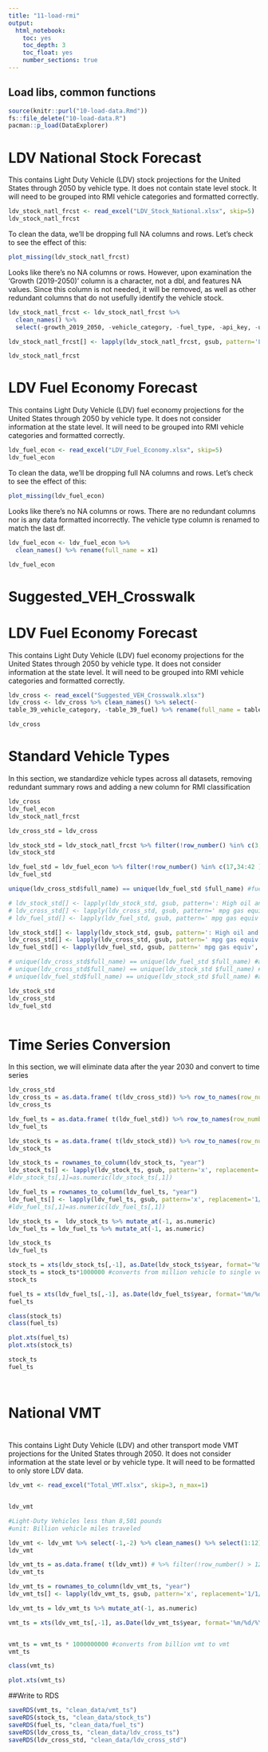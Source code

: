 ---
title: "11-load-rmi"
output:
  html_notebook:
    toc: yes
    toc_depth: 3
    toc_float: yes
    number_sections: true
---

## Load libs, common functions
```{r Load rmi}
source(knitr::purl("10-load-data.Rmd"))
fs::file_delete("10-load-data.R")
pacman::p_load(DataExplorer)
```

# LDV National Stock Forecast
This contains Light Duty Vehicle (LDV) stock projections for the United States through 2050 by vehicle type. It does not contain state level stock. It will need to be grouped into RMI vehicle categories and formatted correctly.

```{r load ldv_stock_natl_frcst}

ldv_stock_natl_frcst <- read_excel("LDV_Stock_National.xlsx", skip=5)
ldv_stock_natl_frcst

```

To clean the data, we'll be dropping full NA columns and rows.  Let's check to see the effect of this:

```{r check ldv_stock_natl_frcst NAs, fig.height=8, purl=FALSE}
plot_missing(ldv_stock_natl_frcst)

```
Looks like there's no NA columns or rows. However, upon examination the 'Growth (2019-2050)' column is a character, not a dbl, and features NA values. Since this column is not needed, it will be removed, as well as other redundant columns that do not usefully identify the vehicle stock.

```{r clean ldv_stock_natl_frcst}
ldv_stock_natl_frcst <- ldv_stock_natl_frcst %>%
  clean_names() %>%
  select(-growth_2019_2050, -vehicle_category, -fuel_type, -api_key, -units)

ldv_stock_natl_frcst[] <- lapply(ldv_stock_natl_frcst, gsub, pattern='Light-Duty Vehicle Stock: ', replacement='')

ldv_stock_natl_frcst
```


# LDV Fuel Economy Forecast
This contains Light Duty Vehicle (LDV) fuel economy projections for the United States through 2050 by vehicle type. It does not consider information at the state level. It will need to be grouped into RMI vehicle categories and formatted correctly.

```{r load ldv_fuel_econ}

ldv_fuel_econ <- read_excel("LDV_Fuel_Economy.xlsx", skip=5)
ldv_fuel_econ

```

To clean the data, we'll be dropping full NA columns and rows.  Let's check to see the effect of this:

```{r check ldv_fuel_econ, fig.height=8, purl=FALSE}
plot_missing(ldv_fuel_econ)

```
Looks like there's no NA columns or rows. There are no redundant columns nor is any data formatted incorrectly. The vehicle type column is renamed to match the last df.


```{r clean ldv_fuel_econ}
ldv_fuel_econ <- ldv_fuel_econ %>%
  clean_names() %>% rename(full_name = x1)

ldv_fuel_econ
```

# Suggested_VEH_Crosswalk

# LDV Fuel Economy Forecast
This contains Light Duty Vehicle (LDV) fuel economy projections for the United States through 2050 by vehicle type. It does not consider information at the state level. It will need to be grouped into RMI vehicle categories and formatted correctly.

```{r load ldv_cross}

ldv_cross <- read_excel("Suggested_VEH_Crosswalk.xlsx") 
ldv_cross <- ldv_cross %>% clean_names() %>% select(-
table_39_vehicle_category, -table_39_fuel) %>% rename(full_name = table_40)

ldv_cross

```

# Standard Vehicle Types

In this section, we standardize vehicle types across all datasets, removing redundant summary rows and adding a new column for RMI classification


```{r standard_veh_types}

ldv_cross 
ldv_fuel_econ
ldv_stock_natl_frcst 

ldv_cross_std = ldv_cross

ldv_stock_std = ldv_stock_natl_frcst %>% filter(!row_number() %in% c(3,18,19,22,37,38)) #3,18,19,22,37,38 
ldv_stock_std

ldv_fuel_std = ldv_fuel_econ %>% filter(!row_number() %in% c(17,34:42 )) #17,34:42 
ldv_fuel_std

unique(ldv_cross_std$full_name) == unique(ldv_fuel_std $full_name) #fuel and cross are same, need fix stock

# ldv_stock_std[] <- lapply(ldv_stock_std, gsub, pattern=': High oil and gas supply', replacement='')
# ldv_cross_std[] <- lapply(ldv_cross_std, gsub, pattern=' mpg gas equiv', replacement='')
# ldv_fuel_std[] <- lapply(ldv_fuel_std, gsub, pattern=' mpg gas equiv', replacement='')

ldv_stock_std[] <- lapply(ldv_stock_std, gsub, pattern=': High oil and gas supply', replacement='_STOCK')
ldv_cross_std[] <- lapply(ldv_cross_std, gsub, pattern=' mpg gas equiv', replacement='')
ldv_fuel_std[] <- lapply(ldv_fuel_std, gsub, pattern=' mpg gas equiv', replacement='_MPG')

# unique(ldv_cross_std$full_name) == unique(ldv_fuel_std $full_name) #all true
# unique(ldv_cross_std$full_name) == unique(ldv_stock_std $full_name) #all true
# unique(ldv_fuel_std$full_name) == unique(ldv_stock_std $full_name) #all true

ldv_stock_std
ldv_cross_std
ldv_fuel_std



```


# Time Series Conversion

In this section, we will eliminate data after the year 2030 and convert to time series


```{r time series, purl=FALSE}

ldv_cross_std
ldv_cross_ts = as.data.frame( t(ldv_cross_std)) %>% row_to_names(row_number = 1) %>% clean_names()
ldv_cross_ts

ldv_fuel_ts = as.data.frame( t(ldv_fuel_std)) %>% row_to_names(row_number = 1) %>% clean_names() %>% filter(!row_number() > 12)
ldv_fuel_ts

ldv_stock_ts = as.data.frame( t(ldv_stock_std)) %>% row_to_names(row_number = 1) %>% clean_names() %>% filter(!row_number() > 12) 
ldv_stock_ts

ldv_stock_ts = rownames_to_column(ldv_stock_ts, "year")
ldv_stock_ts[] <- lapply(ldv_stock_ts, gsub, pattern='x', replacement='1/1/')
#ldv_stock_ts[,1]=as.numeric(ldv_stock_ts[,1])

ldv_fuel_ts = rownames_to_column(ldv_fuel_ts, "year")
ldv_fuel_ts[] <- lapply(ldv_fuel_ts, gsub, pattern='x', replacement='1/1/')
#ldv_fuel_ts[,1]=as.numeric(ldv_fuel_ts[,1])

ldv_stock_ts =  ldv_stock_ts %>% mutate_at(-1, as.numeric)
ldv_fuel_ts = ldv_fuel_ts %>% mutate_at(-1, as.numeric)

ldv_stock_ts
ldv_fuel_ts

stock_ts = xts(ldv_stock_ts[,-1], as.Date(ldv_stock_ts$year, format='%m/%d/%Y'))
stock_ts = stock_ts*1000000 #converts from million vehicle to single vehicle units
stock_ts

fuel_ts = xts(ldv_fuel_ts[,-1], as.Date(ldv_fuel_ts$year, format='%m/%d/%Y'))
fuel_ts

class(stock_ts)
class(fuel_ts)

plot.xts(fuel_ts)
plot.xts(stock_ts)

stock_ts
fuel_ts




```



# National VMT

# 
This contains Light Duty Vehicle (LDV) and other transport mode VMT projections for the United States through 2050. It does not consider information at the state level or by vehicle type. It will need to be formatted to only store LDV data.

```{r load clean conversion}

ldv_vmt <- read_excel("Total_VMT.xlsx", skip=3, n_max=1)


ldv_vmt

#Light-Duty Vehicles less than 8,501 pounds
#unit: Billion vehicle miles traveled

ldv_vmt <- ldv_vmt %>% select(-1,-2) %>% clean_names() %>% select(1:12)
ldv_vmt

ldv_vmt_ts = as.data.frame( t(ldv_vmt)) # %>% filter(!row_number() > 12)
ldv_vmt_ts

ldv_vmt_ts = rownames_to_column(ldv_vmt_ts, "year")
ldv_vmt_ts[] <- lapply(ldv_vmt_ts, gsub, pattern='x', replacement='1/1/')

ldv_vmt_ts = ldv_vmt_ts %>% mutate_at(-1, as.numeric)

vmt_ts = xts(ldv_vmt_ts[,-1], as.Date(ldv_vmt_ts$year, format='%m/%d/%Y'))


vmt_ts = vmt_ts * 1000000000 #converts from billion vmt to vmt
vmt_ts

class(vmt_ts)

plot.xts(vmt_ts)


```



##Write to RDS
``` {r Write to RDS}
saveRDS(vmt_ts, "clean_data/vmt_ts")
saveRDS(stock_ts, "clean_data/stock_ts")
saveRDS(fuel_ts, "clean_data/fuel_ts")
saveRDS(ldv_cross_ts, "clean_data/ldv_cross_ts")
saveRDS(ldv_cross_std, "clean_data/ldv_cross_std")
```



